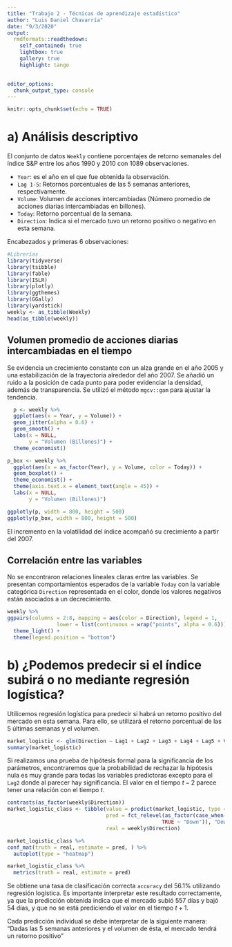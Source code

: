 ```yaml
---
title: "Trabajo 2 - Técnicas de aprendizaje estadístico"
author: "Luis Daniel Chavarría"
date: "9/3/2020"
output:
  rmdformats::readthedown:
    self_contained: true
    lightbox: true
    gallery: true
    highlight: tango

    
editor_options: 
  chunk_output_type: console
---
```


```r
knitr::opts_chunk$set(echo = TRUE)
```

# a) Análisis descriptivo

El conjunto de datos `Weekly` contiene porcentajes de retorno semanales del índice S&P entre los años 1990 y 2010 con 1089 observaciones.

- `Year`: es el año en el que fue obtenida la observación.
- `Lag 1-5`: Retornos porcentuales de las 5 semanas anteriores, respectivamente.
- `Volume`: Volumen de acciones intercambiadas (Número promedio de acciones diarias intercambiadas en billones).
- `Today`: Retorno porcentual de la semana.
- `Direction`: Indica si el mercado tuvo un retorno positivo o negativo en esta semana.

Encabezados y primeras 6 observaciones:

```r
#Librerías
library(tidyverse)
library(tsibble)
library(fable)
library(ISLR)
library(plotly)
library(ggthemes)
library(GGally)
library(yardstick)
weekly <- as_tibble(Weekly)
head(as_tibble(weekly))
```

## Volumen promedio de acciones diarias intercambiadas en el tiempo 

Se evidencia un crecimiento constante con un alza grande en el año 2005 y una estabilización de la trayectoria alrededor del año 2007. Se añadió un ruido a la posición de cada punto para poder evidenciar la densidad, además de transparencia. Se utilizó el método `mgcv::gam` para ajustar la tendencia. 

```r
  p <- weekly %>%
  ggplot(aes(x = Year, y = Volume)) +
  geom_jitter(alpha = 0.6) + 
  geom_smooth() +
  labs(x = NULL,
       y = "Volumen (Billones)") +
  theme_economist()

p_box <- weekly %>%
  ggplot(aes(x = as_factor(Year), y = Volume, color = Today)) +
  geom_boxplot() +
  theme_economist() +
  theme(axis.text.x = element_text(angle = 45)) +
  labs(x = NULL,
       y = "Volumen (Billones)")

ggplotly(p, width = 800, height = 500)
ggplotly(p_box, width = 800, height = 500)
```

El incremento en la volatilidad del índice acompañó su crecimiento a partir del 2007.

## Correlación entre las variables

No se encontraron relaciones lineales claras entre las variables. Se presentan comportamientos esperados de la variable `Today` con la variable categórica `Direction` representada en el color, donde los valores negativos están asociados a un decrecimiento.

```r
weekly %>% 
ggpairs(columns = 2:8, mapping = aes(color = Direction), legend = 1,
                lower = list(continuous = wrap("points", alpha = 0.6))) +
  theme_light() +
  theme(legend.position = "bottom")
```

# b) ¿Podemos predecir si el índice subirá o no mediante regresión logística?

Utilicemos regresión logística para predecir si habrá un retorno positivo del mercado en esta semana. Para ello, se utilizará el retorno porcentual de las 5 últimas semanas y el volumen.

```r
market_logistic <- glm(Direction ~ Lag1 + Lag2 + Lag3 + Lag4 + Lag5 + Volume, data = weekly, family = binomial)
summary(market_logistic)
```

Si realizamos una prueba de hipótesis formal para la significancia de los parámetros, encontraremos que la probabilidad de rechazar la hipótesis nula es muy grande para todas las variables predictoras excepto para el `Lag2` donde al parecer hay significancia. El valor en el tiempo $t-2$  parece tener una relación con el tiempo $t$.

```r
contrasts(as_factor(weekly$Direction))
market_logistic_class <- tibble(value = predict(market_logistic, type = "response"),
                                pred = fct_relevel(as_factor(case_when(value > 0.5 ~ "Up",
                                                  TRUE ~ "Down")), "Down", "Up"),
                                real = weekly$Direction)

market_logistic_class %>% 
conf_mat(truth = real, estimate = pred, ) %>% 
  autoplot(type = "heatmap")

market_logistic_class %>% 
  metrics(truth = real, estimate = pred)
```

Se obtiene una tasa de clasificación correcta `accuracy` del 56.1% utilizando regresión logística. Es importante interpretar este resultado correctamente, ya que la predicción obtenida indica que el mercado subió 557 días y bajó 54 días, y que no se está prediciendo el valor en el tiempo $t+1$.

Cada predicción individual se debe interpretar de la siguiente manera: "Dadas las 5 semanas anteriores y el volumen de ésta, el mercado tendrá un retorno positivo"
